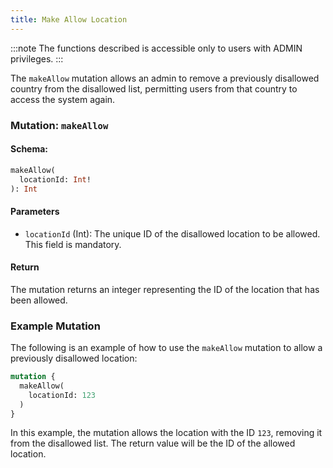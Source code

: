 ```yaml
---
title: Make Allow Location
---
```



:::note
The functions described is accessible only to users with ADMIN privileges.
:::

The `makeAllow` mutation allows an admin to remove a previously disallowed country from the disallowed list, permitting users from that country to access the system again.

### Mutation: `makeAllow`

#### Schema:
```graphql
makeAllow(
  locationId: Int!
): Int
```

#### Parameters

- `locationId` (Int): The unique ID of the disallowed location to be allowed. This field is mandatory.

#### Return

The mutation returns an integer representing the ID of the location that has been allowed.

### Example Mutation

The following is an example of how to use the `makeAllow` mutation to allow a previously disallowed location:

```graphql
mutation {
  makeAllow(
    locationId: 123
  )
}
```

In this example, the mutation allows the location with the ID `123`, removing it from the disallowed list. The return value will be the ID of the allowed location.